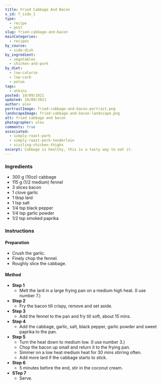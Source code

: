 ```yaml
---
title: Fried Cabbage And Bacon
x_id: f_side_1
type:
  - recipe
  - post
slug: fried-cabbage-and-bacon
mainCategories: 
  - recipes
by_course:
  - side-dish
by_ingredient:
  - vegetables
  - chicken-and-pork
by_diet:
  - low-calorie
  - low-carb
  - paleo
tags:
  - atkins
posted: 19/09/2021
updated: 19/09/2021
author: alex
portraitImage: fried-cabbage-and-bacon-portrait.png
landscapeImage: fried-cabbage-and-bacon-landscape.png
alt: fried cabbage and bacon
photographer: alex
comments: true
associated: 
  - simply-roast-pork
  - simply-roast-pork-tenderloin
  - sizzling-chicken-thighs
excerpt: Cabbage is healthy, this is a tasty way to eat it.
---
```


<Ingredients>

### Ingredients
    
  - 300 g (10oz) cabbage 
  - 115 g (1/2 medium) fennel
  - 3 slices bacon
  - 1 clove garlic
  - 1 tbsp lard
  - 1 tsp salt
  - 1/4 tsp black pepper
  - 1/4 tsp garlic powder
  - 1/2 tsp smoked paprika

</Ingredients>

<Instructions>

### Instructions

#### Preparation

  - Crush the garlic.
  - Finely chop the fennel.
  - Roughly slice the cabbage.

#### Method

  - **Step 1**
    - Melt the lard in a large frying pan on a medium high heat. (I use number 7.)
  - **Step 2**
    - Fry the bacon till crispy, remove and set aside.
  - **Step 3**
    - Add the fennel to the pan and fry till soft, about 15 mins.
  - **Step 4**
    - Add the cabbage, garlic, salt, black pepper, garlic powder and sweet paprika to the pan.
  - **Step 5**
    - Turn the heat down to medium low. (I use number 3.)
    - Chop the bacon up small and return it to the frying pan.
    - Simmer on a low heat medium heat for 30 mins stirring often.
    - Add more lard if the cabbage starts to stick.
  - **Step 6**
    - 5 minutes before the end, stir in the coconut cream.
  - **STep 7**
    - Serve.

</Instructions>



